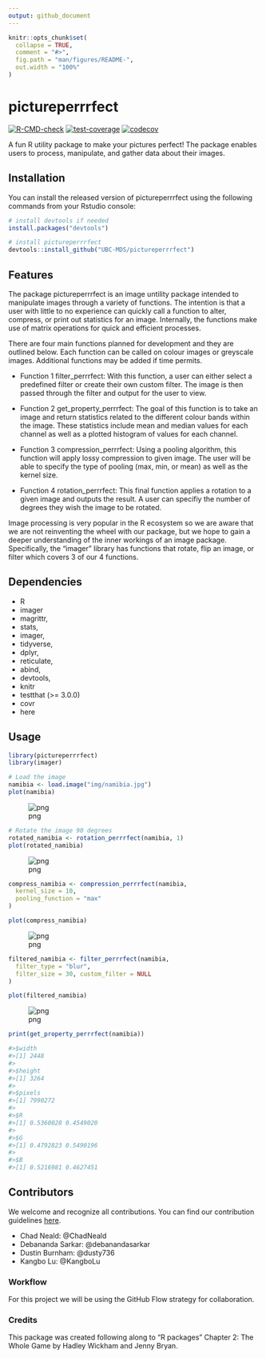 ```yaml
---
output: github_document
---
```


<!-- README.md is generated from README.Rmd. Please edit that file -->

```r
knitr::opts_chunk$set(
  collapse = TRUE,
  comment = "#>",
  fig.path = "man/figures/README-",
  out.width = "100%"
)
```

# pictureperrrfect

<!-- badges: start -->
[![R-CMD-check](https://github.com/UBC-MDS/pictureperrrfect/workflows/R-CMD-check/badge.svg)](https://github.com/UBC-MDS/pictureperrrfect/actions)
[![test-coverage](https://github.com/UBC-MDS/pictureperrrfect/workflows/test-coverage/badge.svg)](https://github.com/UBC-MDS/pictureperrrfect/actions)
[![codecov](https://codecov.io/gh/UBC-MDS/pictureperrrfect/branch/master/graph/badge.svg?token=WR0X23ATWK)](https://codecov.io/gh/UBC-MDS/pictureperrrfect)
<!-- badges: end -->

A fun R utility package to make your pictures perfect! The package enables users to process, manipulate, and gather data about their images.


## Installation

You can install the released version of pictureperrrfect using the following commands from your Rstudio console:

``` r
# install devtools if needed
install.packages("devtools")

# install pictureperrrfect
devtools::install_github("UBC-MDS/pictureperrrfect")
```

## Features

The package pictureperrrfect is an image untility package intended to manipulate images through a variety of functions. The intention is that a user with little to no experience can quickly call a function to alter, compress, or print out statistics for an image. Internally, the functions make use of matrix operations for quick and efficient processes.

There are four main functions planned for development and they are outlined below. Each function can be called on colour images or greyscale images. Additional functions may be added if time permits.

- Function 1 filter_perrrfect: With this function, a user can either select a predefined filter or create their own custom filter. The image is then passed through the filter and output for the user to view.

- Function 2 get_property_perrrfect: The goal of this function is to take an image and return statistics related to the different colour bands within the image. These statistics include mean and median values for each channel as well as a plotted histogram of values for each channel.

- Function 3 compression_perrrfect: Using a pooling algorithm, this function will apply lossy compression to given image. The user will be able to specify the type of pooling (max, min, or mean) as well as the kernel size.

- Function 4 rotation_perrrfect: This final function applies a rotation to a given image and outputs the result. A user can specifiy the number of degrees they wish the image to be rotated.

Image processing is very popular in the R ecosystem so we are aware that we are not reinventing the wheel with our package, but we hope to gain a deeper understanding of the inner workings of an image package. Specifically, the "imager" library has functions that rotate, flip an image, or filter which covers 3 of our 4 functions.

## Dependencies

- R
- imager
- magrittr,
- stats,
- imager,
- tidyverse,
- dplyr,
- reticulate,
- abind,
- devtools,
- knitr
- testthat (>= 3.0.0)
- covr
- here

## Usage

```R
library(pictureperrrfect)
library(imager)
```

```R
# Load the image
namibia <- load.image("img/namibia.jpg")
plot(namibia)
```
   
![png](img/namibia_orig.png)

```R
# Rotate the image 90 degrees
rotated_namibia <- rotation_perrrfect(namibia, 1)
plot(rotated_namibia)
```
 
![png](img/namibia_rot.png)

```R
compress_namibia <- compression_perrrfect(namibia,
  kernel_size = 10,
  pooling_function = "max"
)

plot(compress_namibia)
```
    
![png](img/namibia_comp.png)

```R
filtered_namibia <- filter_perrrfect(namibia,
  filter_type = "blur",
  filter_size = 30, custom_filter = NULL
)

plot(filtered_namibia)
```
    
![png](img/namibia_blur.png)

```R
print(get_property_perrrfect(namibia))

#>$width
#>[1] 2448
#>
#>$height
#>[1] 3264
#>
#>$pixels
#>[1] 7990272
#>
#>$R
#>[1] 0.5360028 0.4549020
#>
#>$G
#>[1] 0.4792823 0.5490196
#>
#>$B
#>[1] 0.5216981 0.4627451
```


## Contributors

We welcome and recognize all contributions. You can find our contribution guidelines [here](.github/CONTRIBUTING.md).

* Chad Neald: @ChadNeald
* Debananda Sarkar: @debanandasarkar
* Dustin Burnham: @dusty736
* Kangbo Lu: @KangboLu

### Workflow

For this project we will be using the GitHub Flow strategy for collaboration. 

### Credits

This package was created following along to "R packages" Chapter 2: The Whole Game by Hadley Wickham and Jenny Bryan.
